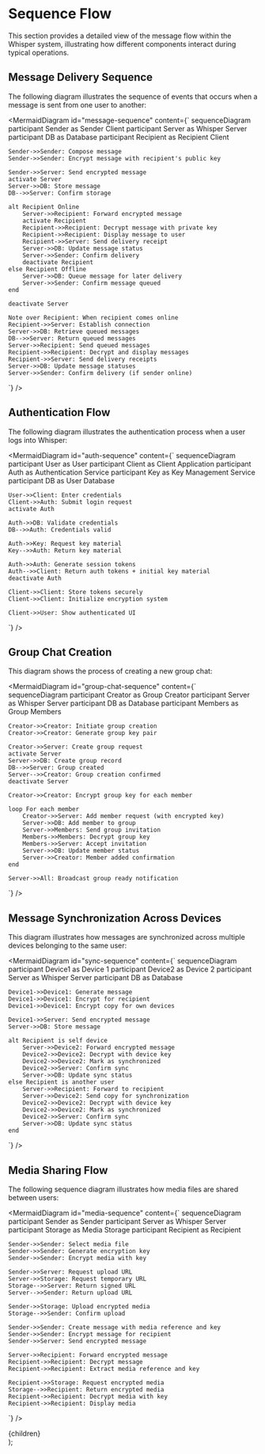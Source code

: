 
# Sequence Flow

<Callout type="info">
  This section provides a detailed view of the message flow within the Whisper system, illustrating how different components interact during typical operations.
</Callout>

## Message Delivery Sequence

The following diagram illustrates the sequence of events that occurs when a message is sent from one user to another:

<MermaidDiagram 
  id="message-sequence" 
  content={`
sequenceDiagram
    participant Sender as Sender Client
    participant Server as Whisper Server
    participant DB as Database
    participant Recipient as Recipient Client

    Sender->>Sender: Compose message
    Sender->>Sender: Encrypt message with recipient's public key
    
    Sender->>Server: Send encrypted message
    activate Server
    Server->>DB: Store message
    DB-->>Server: Confirm storage
    
    alt Recipient Online
        Server->>Recipient: Forward encrypted message
        activate Recipient
        Recipient->>Recipient: Decrypt message with private key
        Recipient->>Recipient: Display message to user
        Recipient->>Server: Send delivery receipt
        Server->>DB: Update message status
        Server->>Sender: Confirm delivery
        deactivate Recipient
    else Recipient Offline
        Server->>DB: Queue message for later delivery
        Server->>Sender: Confirm message queued
    end
    
    deactivate Server
    
    Note over Recipient: When recipient comes online
    Recipient->>Server: Establish connection
    Server->>DB: Retrieve queued messages
    DB-->>Server: Return queued messages
    Server->>Recipient: Send queued messages
    Recipient->>Recipient: Decrypt and display messages
    Recipient->>Server: Send delivery receipts
    Server->>DB: Update message statuses
    Server->>Sender: Confirm delivery (if sender online)
  `}
/>

## Authentication Flow

The following diagram illustrates the authentication process when a user logs into Whisper:

<MermaidDiagram 
  id="auth-sequence" 
  content={`
sequenceDiagram
    participant User as User
    participant Client as Client Application
    participant Auth as Authentication Service
    participant Key as Key Management Service
    participant DB as User Database
    
    User->>Client: Enter credentials
    Client->>Auth: Submit login request
    activate Auth
    
    Auth->>DB: Validate credentials
    DB-->>Auth: Credentials valid
    
    Auth->>Key: Request key material
    Key-->>Auth: Return key material
    
    Auth->>Auth: Generate session tokens
    Auth-->>Client: Return auth tokens + initial key material
    deactivate Auth
    
    Client->>Client: Store tokens securely
    Client->>Client: Initialize encryption system
    
    Client->>User: Show authenticated UI
  `}
/>

## Group Chat Creation

This diagram shows the process of creating a new group chat:

<MermaidDiagram 
  id="group-chat-sequence" 
  content={`
sequenceDiagram
    participant Creator as Group Creator
    participant Server as Whisper Server
    participant DB as Database
    participant Members as Group Members
    
    Creator->>Creator: Initiate group creation
    Creator->>Creator: Generate group key pair
    
    Creator->>Server: Create group request
    activate Server
    Server->>DB: Create group record
    DB-->>Server: Group created
    Server-->>Creator: Group creation confirmed
    deactivate Server
    
    Creator->>Creator: Encrypt group key for each member
    
    loop For each member
        Creator->>Server: Add member request (with encrypted key)
        Server->>DB: Add member to group
        Server->>Members: Send group invitation
        Members->>Members: Decrypt group key
        Members->>Server: Accept invitation
        Server->>DB: Update member status
        Server->>Creator: Member added confirmation
    end
    
    Server->>All: Broadcast group ready notification
  `}
/>

## Message Synchronization Across Devices

This diagram illustrates how messages are synchronized across multiple devices belonging to the same user:

<MermaidDiagram 
  id="sync-sequence" 
  content={`
sequenceDiagram
    participant Device1 as Device 1
    participant Device2 as Device 2
    participant Server as Whisper Server
    participant DB as Database
    
    Device1->>Device1: Generate message
    Device1->>Device1: Encrypt for recipient
    Device1->>Device1: Encrypt copy for own devices
    
    Device1->>Server: Send encrypted message
    Server->>DB: Store message
    
    alt Recipient is self device
        Server->>Device2: Forward encrypted message
        Device2->>Device2: Decrypt with device key
        Device2->>Device2: Mark as synchronized
        Device2->>Server: Confirm sync
        Server->>DB: Update sync status
    else Recipient is another user
        Server->>Recipient: Forward to recipient
        Server->>Device2: Send copy for synchronization
        Device2->>Device2: Decrypt with device key
        Device2->>Device2: Mark as synchronized
        Device2->>Server: Confirm sync
        Server->>DB: Update sync status
    end
  `}
/>

## Media Sharing Flow

The following sequence diagram illustrates how media files are shared between users:

<MermaidDiagram 
  id="media-sequence" 
  content={`
sequenceDiagram
    participant Sender as Sender
    participant Server as Whisper Server
    participant Storage as Media Storage
    participant Recipient as Recipient
    
    Sender->>Sender: Select media file
    Sender->>Sender: Generate encryption key
    Sender->>Sender: Encrypt media with key
    
    Sender->>Server: Request upload URL
    Server->>Storage: Request temporary URL
    Storage-->>Server: Return signed URL
    Server-->>Sender: Return upload URL
    
    Sender->>Storage: Upload encrypted media
    Storage-->>Sender: Confirm upload
    
    Sender->>Sender: Create message with media reference and key
    Sender->>Sender: Encrypt message for recipient
    Sender->>Server: Send encrypted message
    
    Server->>Recipient: Forward encrypted message
    Recipient->>Recipient: Decrypt message
    Recipient->>Recipient: Extract media reference and key
    
    Recipient->>Storage: Request encrypted media
    Storage-->>Recipient: Return encrypted media
    Recipient->>Recipient: Decrypt media with key
    Recipient->>Recipient: Display media
  `}
/>

  <div className="max-w-screen-xl mx-auto px-4 py-8">
    {children}
  </div>
);